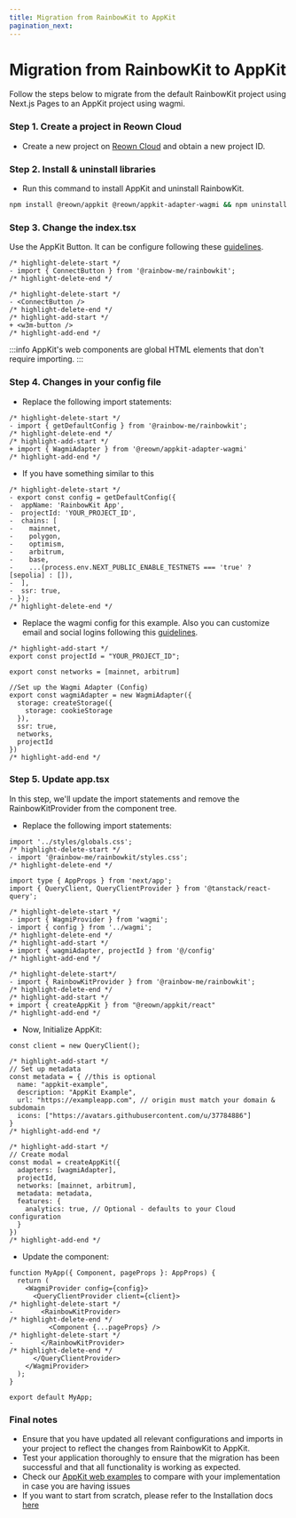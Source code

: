 ```yaml
---
title: Migration from RainbowKit to AppKit
pagination_next: 
---
```


# Migration from RainbowKit to AppKit

Follow the steps below to migrate from the default RainbowKit project using Next.js Pages to an AppKit project using wagmi.

### Step 1. Create a project in Reown Cloud

+ Create a new project on [Reown Cloud](https://cloud.reown.com) and obtain a new project ID.

### Step 2. Install & uninstall libraries

+ Run this command to install AppKit and uninstall RainbowKit.

```bash npm2yarn
npm install @reown/appkit @reown/appkit-adapter-wagmi && npm uninstall @rainbow-me/rainbowkit
```

### Step 3. Change the index.tsx

Use the AppKit Button. It can be configure following these [guidelines](https://docs.walletconnect.com/appkit/react-native/core/components#w3mbutton-).
```tsx
/* highlight-delete-start */
- import { ConnectButton } from '@rainbow-me/rainbowkit';
/* highlight-delete-end */

/* highlight-delete-start */
- <ConnectButton />
/* highlight-delete-end */
/* highlight-add-start */
+ <w3m-button />
/* highlight-add-end */
```

:::info
AppKit's web components are global HTML elements that don't require importing.
:::

### Step 4. Changes in your config file

+ Replace the following import statements:
```tsx
/* highlight-delete-start */
- import { getDefaultConfig } from '@rainbow-me/rainbowkit';
/* highlight-delete-end */
/* highlight-add-start */
+ import { WagmiAdapter } from '@reown/appkit-adapter-wagmi'
/* highlight-add-end */
```

+ If you have something similar to this
```tsx
/* highlight-delete-start */
- export const config = getDefaultConfig({
-  appName: 'RainbowKit App',
-  projectId: 'YOUR_PROJECT_ID',
-  chains: [
-    mainnet,
-    polygon,
-    optimism,
-    arbitrum,
-    base,
-    ...(process.env.NEXT_PUBLIC_ENABLE_TESTNETS === 'true' ? [sepolia] : []),
-  ],
-  ssr: true,
- });
/* highlight-delete-end */
```

+ Replace the wagmi config for this example. Also you can customize email and social logins following this [guidelines](https://docs.walletconnect.com/appkit/react/onboarding/socials).

```tsx
/* highlight-add-start */
export const projectId = "YOUR_PROJECT_ID";

export const networks = [mainnet, arbitrum]

//Set up the Wagmi Adapter (Config)
export const wagmiAdapter = new WagmiAdapter({
  storage: createStorage({
    storage: cookieStorage
  }),
  ssr: true,
  networks,
  projectId
})
/* highlight-add-end */
```

### Step 5. Update app.tsx

In this step, we'll update the import statements and remove the RainbowKitProvider from the component tree.

+ Replace the following import statements:
```tsx
import '../styles/globals.css';
/* highlight-delete-start */
- import '@rainbow-me/rainbowkit/styles.css';
/* highlight-delete-end */

import type { AppProps } from 'next/app';
import { QueryClient, QueryClientProvider } from '@tanstack/react-query';

/* highlight-delete-start */
- import { WagmiProvider } from 'wagmi';
- import { config } from '../wagmi';
/* highlight-delete-end */
/* highlight-add-start */
+ import { wagmiAdapter, projectId } from '@/config'
/* highlight-add-end */

/* highlight-delete-start*/
- import { RainbowKitProvider } from '@rainbow-me/rainbowkit';
/* highlight-delete-end */
/* highlight-add-start */
+ import { createAppKit } from "@reown/appkit/react"
/* highlight-add-end */

```


+ Now,  Initialize AppKit:
```tsx
const client = new QueryClient();

/* highlight-add-start */
// Set up metadata
const metadata = { //this is optional
  name: "appkit-example",
  description: "AppKit Example",
  url: "https://exampleapp.com", // origin must match your domain & subdomain
  icons: ["https://avatars.githubusercontent.com/u/37784886"]
}
/* highlight-add-end */

/* highlight-add-start */
// Create modal
const modal = createAppKit({
  adapters: [wagmiAdapter],
  projectId,
  networks: [mainnet, arbitrum],
  metadata: metadata,
  features: {
    analytics: true, // Optional - defaults to your Cloud configuration
  }
})
/* highlight-add-end */
```

+ Update the component:
```tsx
function MyApp({ Component, pageProps }: AppProps) {
  return (
    <WagmiProvider config={config}>
      <QueryClientProvider client={client}>
/* highlight-delete-start */
-       <RainbowKitProvider>
/* highlight-delete-end */
          <Component {...pageProps} />
/* highlight-delete-start */
-       </RainbowKitProvider>
/* highlight-delete-end */
      </QueryClientProvider>
    </WagmiProvider>
  );
}

export default MyApp;
```

### Final notes

+ Ensure that you have updated all relevant configurations and imports in your project to reflect the changes from RainbowKit to AppKit.
+ Test your application thoroughly to ensure that the migration has been successful and that all functionality is working as expected.
+ Check our [AppKit web examples](https://github.com/reown-com/appkit/tree/main/examples) to compare with your implementation in case you are having issues 
+ If you want to start from scratch, please refer to the Installation docs [here](/appkit/overview)
